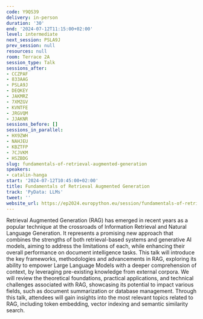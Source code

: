 ```yaml
---
code: Y9QS39
delivery: in-person
duration: '30'
end: '2024-07-12T11:15:00+02:00'
level: intermediate
next_session: PSLA9J
prev_session: null
resources: null
room: Terrace 2A
session_type: Talk
sessions_after:
- CCZPAF
- 833AAG
- PSLA9J
- DEQKEY
- JAKMRZ
- 7XMZGV
- KVNTFE
- JRGVQM
- JJAKNR
sessions_before: []
sessions_in_parallel:
- HX9ZWH
- NAHJEU
- KBZTFP
- 7CJVKM
- HSZBDG
slug: fundamentals-of-retrieval-augmented-generation
speakers:
- catalin-hanga
start: '2024-07-12T10:45:00+02:00'
title: Fundamentals of Retrieval Augmented Generation
track: 'PyData: LLMs'
tweet: ''
website_url: https://ep2024.europython.eu/session/fundamentals-of-retrieval-augmented-generation
---
```


Retrieval Augmented Generation (RAG) has emerged in recent years as a popular technique at the crossroads of Information Retrieval and Natural Language Generation. It represents a promising new approach that combines the strengths of both retrieval-based systems and generative AI models, aiming to address the limitations of each, while enhancing their overall performance on document intelligence tasks. This talk will introduce the key frameworks, methodologies and advancements in RAG, exploring its ability to empower Large Language Models with a deeper comprehension of context, by leveraging pre-existing knowledge from external corpora. We will review the theoretical foundations, practical applications, and technical challenges associated with RAG, showcasing its potential to impact various fields, such as document summarization or database management. Through this talk, attendees will gain insights into the most relevant topics related to RAG, including token embedding, vector indexing and semantic similarity search.
